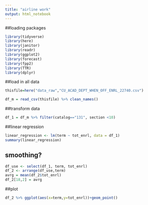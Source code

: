 ---
title: "airline work"
output: html_notebook
---

##loading packages
```{r}
library(tidyverse)
library(here)
library(janitor)
library(readr)
library(ggplot2)
library(forecast)
library(fpp2)
library(TTR)
library(dplyr)
```

##load in all data
```{r}
thisfile=here("data_raw","CU_ACAD_DEPT_WHEN_OFF_ENRL_22740.csv")

df_m = read_csv(thisfile) %>% clean_names()
```

##transform data
```{r}
df_1 = df_m %>% filter(catalog=="131", section <10)
```

##linear regression
```{r}
linear_regression <- lm(term ~ tot_enrl, data = df_1)
summary(linear_regression)
```

## smoothing?
```{r}
df_use <- select(df_1, term, tot_enrl)
df_2 <- arrange(df_use,term)
avrg = mean(df_2$tot_enrl)
df_2[18,2] = avrg
```

##plot
```{r}
df_2 %>% ggplot(aes(x=term,y=tot_enrl))+geom_point()
```

